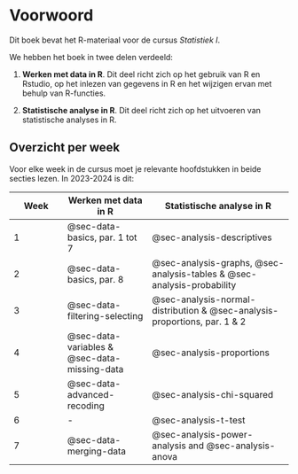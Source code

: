 # Voorwoord {.unnumbered}

Dit boek bevat het R-materiaal voor de cursus *Statistiek I*.

We hebben het boek in twee delen verdeeld:

1.  **Werken met data in R**. Dit deel richt zich op het gebruik van R en Rstudio, op het inlezen van gegevens in R en het wijzigen ervan met behulp van R-functies.

2.  **Statistische analyse in R**. Dit deel richt zich op het uitvoeren van statistische analyses in R.


## Overzicht per week

Voor elke week in de cursus moet je relevante hoofdstukken in beide secties lezen. In 2023-2024 is dit:


| Week | Werken met data in R                           | Statistische analyse in R                                                      |
|--------------|----------------------|------------------------------------|
| 1    | @sec-data-basics, par. 1 tot 7             | @sec-analysis-descriptives                                                         |
| 2    | @sec-data-basics, par. 8                  | @sec-analysis-graphs, @sec-analysis-tables & @sec-analysis-probability           |
| 3    | @sec-data-filtering-selecting                  | @sec-analysis-normal-distribution & @sec-analysis-proportions, par. 1 & 2 |
| 4    | @sec-data-variables & @sec-data-missing-data | @sec-analysis-proportions                                                          |
| 5    | @sec-data-advanced-recoding                    | @sec-analysis-chi-squared                                                          |
| 6    | \-                                             | @sec-analysis-t-test                                                               |
| 7    | @sec-data-merging-data                         | @sec-analysis-power-analysis and @sec-analysis-anova                               |
